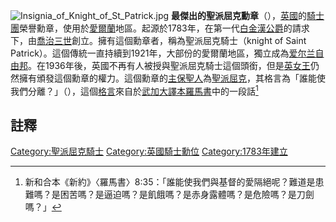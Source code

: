 {{noteTA
|G1=Country
|G2=PP
|G3=UK Places
|G4=PoliticiansUK
|G5=UK Government
}}
[[File:Insignia_of_Knight_of_St_Patrick.jpg|thumb]]
'''最傑出的聖派屈克勳章'''（{{lang-en|Most Illustrious Order of Saint Patrick}}），[[英國|英國]]的[[騎士團|騎士團]]榮譽勳章，使用於[[愛爾蘭|愛爾蘭]]地區。起源於1783年，在第一代[[第一代白金漢侯爵喬治·紐金特-坦普爾-格倫維爾|白金漢公爵]]的請求下，由[[喬治三世|喬治三世]]創立。擁有這個勳章者，稱為聖派屈克騎士（knight of Saint Patrick）。這個傳統一直持續到1921年，大部份的愛爾蘭地區，獨立成為[[爱尔兰自由邦|爱尔兰自由邦]]。在1936年後，英國不再有人被授與聖派屈克騎士這個頭銜，但是[[伊丽莎白二世|英女王]]仍然擁有頒發這個勳章的權力。這個勳章的[[主保聖人|主保聖人]]為[[聖派屈克|聖派屈克]]，其格言為「誰能使我們分離？」（{{lang-la|Quis separabit?}}），這個[[格言|格言]]來自於[[武加大譯本|武加大譯本]][[羅馬書|羅馬書]]中的一段話<ref>新和合本《新約》〈羅馬書〉8:35：「誰能使我們與基督的愛隔絕呢？難道是患難嗎？是困苦嗎？是逼迫嗎？是飢餓嗎？是赤身露體嗎？是危險嗎？是刀劍嗎？」 </ref>

==註釋==
{{reflist}}

{{英國授勳及嘉獎制度}}

[[Category:聖派屈克騎士|Category:聖派屈克騎士]]
[[Category:英國騎士勳位|Category:英國騎士勳位]]
[[Category:1783年建立|Category:1783年建立]]